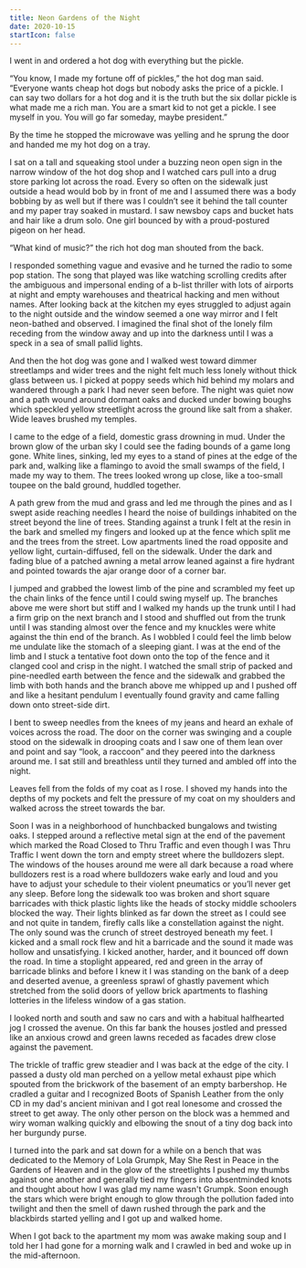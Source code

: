 ```yaml
---
title: Neon Gardens of the Night
date: 2020-10-15
startIcon: false
---
```


I went in and ordered a hot dog with everything but the pickle.

“You know, I made my fortune off of pickles,” the hot dog man said. “Everyone wants cheap hot dogs but nobody asks the price of a pickle. I can say two dollars for a hot dog and it is the truth but the six dollar pickle is what made me a rich man. You are a smart kid to not get a pickle. I see myself in you. You will go far someday, maybe president.”

By the time he stopped the microwave was yelling and he sprung the door and handed me my hot dog on a tray.

I sat on a tall and squeaking stool under a buzzing neon open sign in the narrow window of the hot dog shop and I watched cars pull into a drug store parking lot across the road. Every so often on the sidewalk just outside a head would bob by in front of me and I assumed there was a body bobbing by as well but if there was I couldn’t see it behind the tall counter and my paper tray soaked in mustard. I saw newsboy caps and bucket hats and hair like a drum solo. One girl bounced by with a proud-postured pigeon on her head.

“What kind of music?” the rich hot dog man shouted from the back.

I responded something vague and evasive and he turned the radio to some pop station. The song that played was like watching scrolling credits after the ambiguous and impersonal ending of a b-list thriller with lots of airports at night and empty warehouses and theatrical hacking and men without names. After looking back at the kitchen my eyes struggled to adjust again to the night outside and the window seemed a one way mirror and I felt neon-bathed and observed. I imagined the final shot of the lonely film receding from the window away and up into the darkness until I was a speck in a sea of small pallid lights.

And then the hot dog was gone and I walked west toward dimmer streetlamps and wider trees and the night felt much less lonely without thick glass between us. I picked at poppy seeds which hid behind my molars and wandered through a park I had never seen before. The night was quiet now and a path wound around dormant oaks and ducked under bowing boughs which speckled yellow streetlight across the ground like salt from a shaker. Wide leaves brushed my temples.

I came to the edge of a field, domestic grass drowning in mud. Under the brown glow of the urban sky I could see the fading bounds of a game long gone. White lines, sinking, led my eyes to a stand of pines at the edge of the park and, walking like a flamingo to avoid the small swamps of the field, I made my way to them. The trees looked wrong up close, like a too-small toupee on the bald ground, huddled together.

A path grew from the mud and grass and led me through the pines and as I swept aside reaching needles I heard the noise of buildings inhabited on the street beyond the line of trees. Standing against a trunk I felt at the resin in the bark and smelled my fingers and looked up at the fence which split me and the trees from the street. Low apartments lined the road opposite and yellow light, curtain-diffused, fell on the sidewalk. Under the dark and fading blue of a patched awning a metal arrow leaned against a fire hydrant and pointed towards the ajar orange door of a corner bar.

I jumped and grabbed the lowest limb of the pine and scrambled my feet up the chain links of the fence until I could swing myself up. The branches above me were short but stiff and I walked my hands up the trunk until I had a firm grip on the next branch and I stood and shuffled out from the trunk until I was standing almost over the fence and my knuckles were white against the thin end of the branch. As I wobbled I could feel the limb below me undulate like the stomach of a sleeping giant. I was at the end of the limb and I stuck a tentative foot down onto the top of the fence and it clanged cool and crisp in the night. I watched the small strip of packed and pine-needled earth between the fence and the sidewalk and grabbed the limb with both hands and the branch above me whipped up and I pushed off and like a hesitant pendulum I eventually found gravity and came falling down onto street-side dirt.

I bent to sweep needles from the knees of my jeans and heard an exhale of voices across the road. The door on the corner was swinging and a couple stood on the sidewalk in drooping coats and I saw one of them lean over and point and say “look, a raccoon” and they peered into the darkness around me. I sat still and breathless until they turned and ambled off into the night.

Leaves fell from the folds of my coat as I rose. I shoved my hands into the depths of my pockets and felt the pressure of my coat on my shoulders and walked across the street towards the bar.

Soon I was in a neighborhood of hunchbacked bungalows and twisting oaks. I stepped around a reflective metal sign at the end of the pavement which marked the Road Closed to Thru Traffic and even though I was Thru Traffic I went down the torn and empty street where the bulldozers slept. The windows of the houses around me were all dark because a road where bulldozers rest is a road where bulldozers wake early and loud and you have to adjust your schedule to their violent pneumatics or you’ll never get any sleep. Before long the sidewalk too was broken and short square barricades with thick plastic lights like the heads of stocky middle schoolers blocked the way. Their lights blinked as far down the street as I could see and not quite in tandem, firefly calls like a constellation against the night. The only sound was the crunch of street destroyed beneath my feet. I kicked and a small rock flew and hit a barricade and the sound it made was hollow and unsatisfying. I kicked another, harder, and it bounced off down the road. In time a stoplight appeared, red and green in the array of barricade blinks and before I knew it I was standing on the bank of a deep and deserted avenue, a greenless sprawl of ghastly pavement which stretched from the solid doors of yellow brick apartments to flashing lotteries in the lifeless window of a gas station.

I looked north and south and saw no cars and with a habitual halfhearted jog I crossed the avenue. On this far bank the houses jostled and pressed like an anxious crowd and green lawns receded as facades drew close against the pavement.

The trickle of traffic grew steadier and I was back at the edge of the city. I passed a dusty old man perched on a yellow metal exhaust pipe which spouted from the brickwork of the basement of an empty barbershop. He cradled a guitar and I recognized Boots of Spanish Leather from the only CD in my dad's ancient minivan and I got real lonesome and crossed the street to get away. The only other person on the block was a hemmed and wiry woman walking quickly and elbowing the snout of a tiny dog back into her burgundy purse.

I turned into the park and sat down for a while on a bench that was dedicated to the Memory of Lola Grumpk, May She Rest in Peace in the Gardens of Heaven and in the glow of the streetlights I pushed my thumbs against one another and generally tied my fingers into absentminded knots and thought about how I was glad my name wasn't Grumpk. Soon enough the stars which were bright enough to glow through the pollution faded into twilight and then the smell of dawn rushed through the park and the blackbirds started yelling and I got up and walked home.

When I got back to the apartment my mom was awake making soup and I told her I had gone for a morning walk and I crawled in bed and woke up in the mid-afternoon.